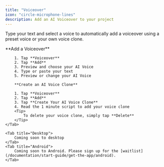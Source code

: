```yaml
---
title: "Voiceover"
icon: "circle-microphone-lines"
description: Add an AI Voiceover to your project
---
```


Type your text and select a voice to automatically add a voiceover using a preset voice or your own voice clone.

<Tabs>
    <Tab title="iOS">
        **Add a Voiceover**

        1. Tap **Voiceover**
        2. Tap **Add**
        3. Preview and choose your AI Voice
        4. Type or paste your text
        5. Preview or change your AI Voice

        **Create an AI Voice Clone**

        1. Tap **Voiceover**
        2. Tap **Add**
        3. Tap **Create Your AI Voice Clone**
        4. Read the 1 minute script to add your voice clone
        <Tip>
            To delete your voice clone, simply tap **Delete**
        </Tip>
    </Tab>

    <Tab title="Desktop">
        Coming soon to desktop
    </Tab>
    <Tab title="Android">
        Coming soon to Android. Please sign up for the [waitlist](/documentation/start-guide/get-the-app/android).
    </Tab>
</Tabs>
